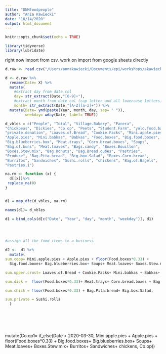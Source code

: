 ```yaml
---
title: "DNMfoodpeople"
author: "Ania Kawiecki"
date: "10/14/2020"
output: html_document
---
```


```r
knitr::opts_chunk$set(echo = TRUE)
```


```r

library(tidyverse)
library(lubridate)
```


right now import from csv. work on import from google sheets directly 
```r

d.raw <- read.csv("/Users/annakawiecki/Documents/epi/workshops/akawiecki_pubs/pubs/DNM_foodpeople.csv", header=TRUE)

d <- d.raw %>% 
  rename(Date= X) %>% 
  mutate(
    #extract day from date col
    day= str_extract(Date,"[0-9]+"), 
    #extract month from date col (cap letter and all lowercase letters)
    month= str_extract(Date,"[A-Z][a-z]+")) %>% 
  mutate(Date= ymd(paste(Year, month, day, sep= " ")), 
         weekday= wday(Date, label= TRUE)) 

d_vbles = c("People", "Total", "Village.Bakery", "Panera", 
"Chickpeas", "Dickies", "Co.op", "Peets", "Student.Farm", "yolo.food.bank", 
"private.donation", "Loaves.of.Bread", "Cookie.Packs", "Mini.apple.pies", 
"Apple.pies", "Mini.babkas", "Babkas", "Food.boxes", "Big.food.boxes", 
"Big.blueberries.box", "Meat.trays", "Corn.bread.boxes", "Soups", 
"Bag.of.buns", "Meat.loaves", "Bags.candy", "Boxes.Bouillon", 
"Boxes.Stew.mix", "Bag.Donuts", "Bag.Bread.cubes", "Pastries", 
"Produce", "Bag.Pita.bread", "Big.box.Salad", "Boxes.Corn.bread", 
"Burritos", "Sandwiches", "Sushi.rolls", "chickens", "Bag.of.Bagels", 
"Pastries.1")

na.rm <- function (x) {
  d[[x]]%>% 
 replace_na(0) 
}


d1 = map_dfc(d_vbles, na.rm)

names(d1)= d_vbles

d1 = bind_cols(d[c("Date", "Year", "day", "month", "weekday")], d1) 
  



#assign all the food items to a business 

d2 <-  d1 %>% 
  mutate(
sum.coop= Mini.apple.pies + Apple.pies + floor(Food.boxes*0.33) +
  Big.food.boxes+ Big.blueberries.box+ Soups+ Meat.loaves+ Boxes.Stew.mix+ Burritos+ Sandwiches+ chickens,

sum.upper.crust= Loaves.of.Bread + Cookie.Packs+ Mini.babkas + Babkas+ Bag.Donuts+ Bag.Bread.cubes+ Pastries+ Bag.of.Bagels+ Pastries.1,   

sum.dick =  floor(Food.boxes*0.33)+ Meat.trays+ Corn.bread.boxes + Bag.of.buns+ Boxes.Corn.bread,

sum.chick = floor(Food.boxes*0.33) + Bag.Pita.bread+ Big.box.Salad, 

sum.private = Sushi.rolls
  )

  


  


```

mutate(Co.op1= if_else(Date < 2020-03-30, Mini.apple.pies + Apple.pies + floor(Food.boxes*0.33) + Big.food.boxes+ Big.blueberries.box+ Soups+ Meat.loaves+ Boxes.Stew.mix+ Burritos+ Sandwiches+ chickens, Co.op))